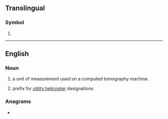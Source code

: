 {{also|Appendix:Variations of "hu"}}
==Translingual==

===Symbol===
{{mul-symbol}}

# {{ISO 3166|1|2|Hungary}}

----

==English==

===Noun===
{{head|en|noun}}

# {{init of|en|Hounsfield unit on the [[w:Hounsfield scale|Hounsfield scale]]|dot=,}} a unit of measurement used on a computed tomography machine.
# {{lb|en|obsolete|US|army|aviation}} prefix for [[utility helicopter]] designations

===Anagrams===
* {{anagrams|en|a=hu|uh}}